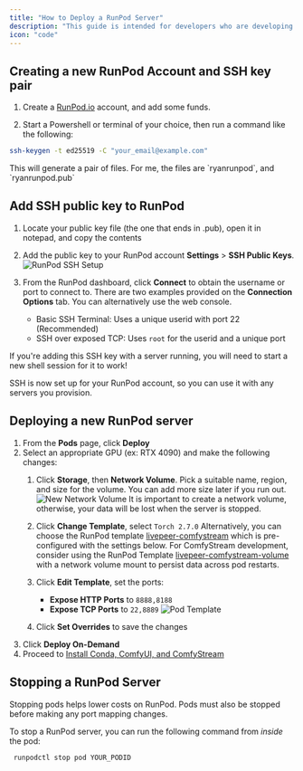 ```yaml
---
title: "How to Deploy a RunPod Server"
description: "This guide is intended for developers who are developing custom nodes for ComfyUI on RunPod"
icon: "code"
---
```


## Creating a new RunPod Account and SSH key pair
1. Create a [RunPod.io](https://runpod.io) account, and add some funds.

2. Start a Powershell or terminal of your choice, then run a command like the following:
```bash
ssh-keygen -t ed25519 -C "your_email@example.com"
```
<Note>
This will generate a pair of files. For me, the files are `ryanrunpod`, and `ryanrunpod.pub`
</Note>

## Add SSH public key to RunPod

1. Locate your public key file (the one that ends in .pub), open it in notepad, and copy the contents 

2. Add the public key to your RunPod account **Settings** > **SSH Public Keys**.
![RunPod SSH Setup](../../images/runpodssh.png)

3. From the RunPod dashboard, click **Connect** to obtain the username or port to connect to. There are two examples provided on the **Connection Options** tab. You can alternatively use the web console.
    - Basic SSH Terminal: Uses a unique userid with port 22 (Recommended)
    - SSH over exposed TCP: Uses `root` for the userid and a unique port

<Note>If you're adding this SSH key with a server running, you will need to start a new shell session for it to work!</Note>

SSH is now set up for your RunPod account, so you can use it with any servers you provision.

## Deploying a new RunPod server
1. From the **Pods** page, click **Deploy**
2. Select an appropriate GPU (ex: RTX 4090) and make the following changes:
    1. Click **Storage**, then **Network Volume**. Pick a suitable name, region, and size for the volume. You can add more size later if you run out. ![New Network Volume](../../images/networkvolume.png) <Warning>It is important to create a network volume, otherwise, your data will be lost when the server is stopped.</Warning>
    2. Click **Change Template**, select `Torch 2.7.0` <Note>Alternatively, you can choose the RunPod template [livepeer-comfystream](https://runpod.io/console/deploy?template=6dj77fsqa8&ref=u8tlskew) which is pre-configured with the settings below. For ComfyStream development, consider using the RunPod Template [livepeer-comfystream-volume](https://console.runpod.io/deploy?template=j4p1g7t5vs&ref=u8tlskew) with a network volume mount to persist data across pod restarts.</Note>
    3. Click **Edit Template**, set the ports:
        - **Expose HTTP Ports** to `8888,8188`
        - **Expose TCP Ports** to `22,8889`  ![Pod Template](../../images/podtemplate.png)
       
    4. Click **Set Overrides** to save the changes
3. Click **Deploy On-Demand**
4. Proceed to [Install Conda, ComfyUI, and ComfyStream](../install/local-testing)

## **Stopping a RunPod Server**
Stopping pods helps lower costs on RunPod. Pods must also be stopped before making any port mapping changes.

To stop a RunPod server, you can run the following command from *inside* the pod:
```bash
 runpodctl stop pod YOUR_PODID
```